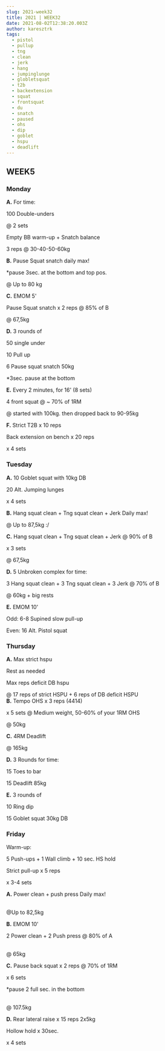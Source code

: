 ```yaml
---
slug: 2021-week32
title: 2021 | WEEK32
date: 2021-08-02T12:38:20.003Z
author: karesztrk
tags:
  - pistol
  - pullup
  - tng
  - clean
  - jerk
  - hang
  - jumpinglunge
  - globletsquat
  - t2b
  - backextension
  - squat
  - frontsquat
  - du
  - snatch
  - paused
  - ohs
  - dip
  - goblet
  - hspu
  - deadlift
---
```

## WEEK5

### Monday

**A.** For time:

100 Double-unders 

@ 2 sets

Empty BB warm-up + Snatch balance

3 reps @ 30-40-50-60kg

**B.** Pause Squat snatch daily max!

\*pause 3sec. at the bottom and top pos.

@ Up to 80 kg

**C.** EMOM 5'

Pause Squat snatch x 2 reps @ 85% of B

@ 67,5kg

**D.** 3 rounds of

50 single under

10 Pull up

6 Pause squat snatch 50kg

\*3sec. pause at the bottom

**E.** Every 2 minutes, for 16' (8 sets)

4 front squat @ ~ 70% of 1RM

@ started with 100kg. then dropped back to 90-95kg

**F.** Strict T2B x 10 reps

Back extension on bench x 20 reps

x 4 sets

### Tuesday

**A.** 10 Goblet squat with 10kg DB

20 Alt. Jumping lunges

x 4 sets

**B.** Hang squat clean + Tng squat clean + Jerk Daily max!

@ Up to 87,5kg :/

**C.** Hang squat clean + Tng squat clean + Jerk @ 90% of B

x 3 sets

@ 67,5kg

**D.** 5 Unbroken complex for time:

3 Hang squat clean + 3 Tng squat clean + 3 Jerk @ 70% of B

@ 60kg + big rests

**E.** EMOM 10'

Odd: 6-8 Supined slow pull-up

Even: 16 Alt. Pistol squat

### Thursday

**A.** Max strict hspu

Rest as needed

Max reps deficit DB hspu

@ 17 reps of strict HSPU + 6 reps of DB deficit HSPU\
**B.** Tempo OHS x 3 reps (4414)

x 5 sets @ Medium weight, 50-60% of your 1RM OHS

@ 50kg

**C.** 4RM Deadlift

@ 165kg

**D.** 3 Rounds for time:

15 Toes to bar

15 Deadlift 85kg

**E.** 3 rounds of

10 Ring dip

15 Goblet squat 30kg DB

### Friday

Warm-up:

5 Push-ups + 1 Wall climb + 10 sec. HS hold

Strict pull-up x 5 reps

x 3-4 sets

**A.** Power clean + push press Daily max!

\
@Up to 82,5kg

**B.** EMOM 10'

2 Power clean + 2 Push press @ 80% of A

\
@ 65kg

**C.** Pause back squat x 2 reps @ 70% of 1RM

x 6 sets

\*pause 2 full sec. in the bottom

\
@ 107.5kg

**D.** Rear lateral raise x 15 reps 2x5kg

Hollow hold x 30sec.

x 4 sets